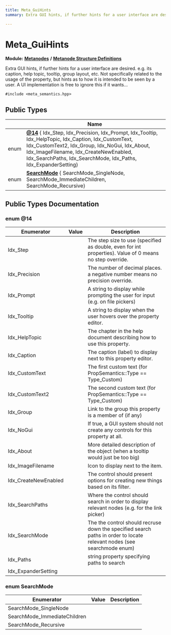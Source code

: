 ```yaml
---
title: Meta_GuiHints
summary: Extra GUI hints, if further hints for a user interface are desired. e.g. its caption, help topic, tooltip, group layout, etc. Not specifically related to the usage of the property, but hints as to how it is intended to be seen by a user. A UI implementation is free to ignore this if it wants... 

---
```


# Meta_GuiHints

**Module:** **[Metanodes](../Modules/group__api__metanodes.mdx)** **/** **[Metanode Structure Definitions](../Modules/group__api__metadefs.mdx)**



Extra GUI hints, if further hints for a user interface are desired. e.g. its caption, help topic, tooltip, group layout, etc. Not specifically related to the usage of the property, but hints as to how it is intended to be seen by a user. A UI implementation is free to ignore this if it wants... 


`#include <meta_semantics.hpp>`

## Public Types

|                | Name           |
| -------------- | -------------- |
| enum| **[@14](../Classes/struct_meta___gui_hints.mdx#enum-@14)** { Idx_Step, Idx_Precision, Idx_Prompt, Idx_Tooltip, Idx_HelpTopic, Idx_Caption, Idx_CustomText, Idx_CustomText2, Idx_Group, Idx_NoGui, Idx_About, Idx_ImageFilename, Idx_CreateNewEnabled, Idx_SearchPaths, Idx_SearchMode, Idx_Paths, Idx_ExpanderSetting} |
| enum| **[SearchMode](../Classes/struct_meta___gui_hints.mdx#enum-searchmode)** { SearchMode_SingleNode, SearchMode_ImmediateChildren, SearchMode_Recursive} |

## Public Types Documentation

### enum @14

| Enumerator | Value | Description |
| ---------- | ----- | ----------- |
| Idx_Step | | The step size to use (specified as double, even for int properties). Value of 0 means no step override.   |
| Idx_Precision | | The number of decimal places. a negative number means no precision override.   |
| Idx_Prompt | | A string to display while prompting the user for input (e.g. on file pickers)   |
| Idx_Tooltip | | A string to display when the user hovers over the property editor.   |
| Idx_HelpTopic | | The chapter in the help document describing how to use this property.   |
| Idx_Caption | | The caption (label) to display next to this property editor.   |
| Idx_CustomText | | The first custom text (for PropSemantics::Type == Type_Custom)   |
| Idx_CustomText2 | | The second custom text (for PropSemantics::Type == Type_Custom)   |
| Idx_Group | | Link to the group this property is a member of (if any)   |
| Idx_NoGui | | If true, a GUI system should not create any controls for this property at all.   |
| Idx_About | | More detailed description of the object (when a tooltip would just be too big)   |
| Idx_ImageFilename | | Icon to display next to the item.   |
| Idx_CreateNewEnabled | | The control should present options for creating new things based on its filter.   |
| Idx_SearchPaths | | Where the control should search in order to display relevant nodes (e.g. for the link picker)   |
| Idx_SearchMode | | The the control should recruse down the specified search paths in order to locate relevant nodes (see searchmode enum)   |
| Idx_Paths | | string property specifying paths to search   |
| Idx_ExpanderSetting | |   |




### enum SearchMode

| Enumerator | Value | Description |
| ---------- | ----- | ----------- |
| SearchMode_SingleNode | |   |
| SearchMode_ImmediateChildren | |   |
| SearchMode_Recursive | |   |




